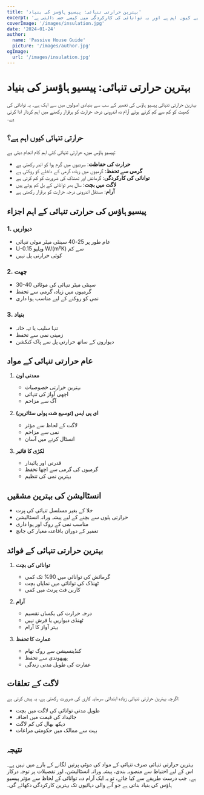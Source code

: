 ```yaml
---
title: 'بہترین حرارتی تنہائی: پیسیو ہاؤسز کی بنیاد'
excerpt: 'جانیں کہ بہترین حرارتی تنہائی پیسیو ہاؤسز کے لیے کیوں اہم ہے اور یہ توانائی کی کارکردگی میں کیسے حصہ ڈالتی ہے'
coverImage: '/images/insulation.jpg'
date: '2024-01-24'
author:
  name: 'Passive House Guide'
  picture: '/images/author.jpg'
ogImage:
  url: '/images/insulation.jpg'
---
```


# بہترین حرارتی تنہائی: پیسیو ہاؤسز کی بنیاد

بہترین حرارتی تنہائی پیسیو ہاؤس کی تعمیر کے سب سے بنیادی اصولوں میں سے ایک ہے۔ یہ توانائی کی کھپت کو کم سے کم کرتے ہوئے آرام دہ اندرونی درجہ حرارت کو برقرار رکھنے میں اہم کردار ادا کرتی ہے۔

## حرارتی تنہائی کیوں اہم ہے؟

پیسیو ہاؤس میں، حرارتی تنہائی کئی اہم کام انجام دیتی ہے:

- **حرارت کی حفاظت**: سردیوں میں گرم ہوا کو اندر رکھتی ہے
- **گرمی سے تحفظ**: گرمیوں میں زیادہ گرمی کے داخلے کو روکتی ہے
- **توانائی کی کارکردگی**: گرمائش اور ٹھنڈک کی ضرورت کو کم کرتی ہے
- **لاگت میں بچت**: سال بھر توانائی کے بل کم ہوتے ہیں
- **آرام**: مستقل اندرونی درجہ حرارت کو برقرار رکھتی ہے

## پیسیو ہاؤس کی حرارتی تنہائی کے اہم اجزاء

### 1. دیواریں
- عام طور پر 25-40 سینٹی میٹر موٹی تنہائی
- U-ویلیو 0.15 W/(m²K) سے کم
- کوئی حرارتی پل نہیں

### 2. چھت
- 30-40 سینٹی میٹر تنہائی کی موٹائی
- گرمیوں میں زیادہ گرمی سے تحفظ
- نمی کو روکنے کے لیے مناسب ہوا داری

### 3. بنیاد
- تنہا سلیب یا تہہ خانہ
- زمینی نمی سے تحفظ
- دیواروں کے ساتھ حرارتی پل سے پاک کنکشن

## عام حرارتی تنہائی کے مواد

1. **معدنی اون**
   - بہترین حرارتی خصوصیات
   - اچھی آواز کی تنہائی
   - آگ سے مزاحم

2. **ای پی ایس (توسیع شدہ پولی سٹائرین)**
   - لاگت کے لحاظ سے مؤثر
   - نمی سے مزاحم
   - انسٹال کرنے میں آسان

3. **لکڑی کا فائبر**
   - قدرتی اور پائیدار
   - گرمیوں کی گرمی سے اچھا تحفظ
   - بہترین نمی کی تنظیم

## انسٹالیشن کی بہترین مشقیں

- خلا کے بغیر مسلسل تنہائی کی پرت
- حرارتی پلوں سے بچنے کے لیے پیشہ ورانہ انسٹالیشن
- مناسب نمی کے روک اور ہوا داری
- تعمیر کے دوران باقاعدہ معیار کی جانچ

## بہترین حرارتی تنہائی کے فوائد

1. **توانائی کی بچت**
   - گرمائش کی توانائی میں 90% تک کمی
   - ٹھنڈک کی توانائی میں نمایاں بچت
   - کاربن فٹ پرنٹ میں کمی

2. **آرام**
   - درجہ حرارت کی یکساں تقسیم
   - ٹھنڈی دیواریں یا فرش نہیں
   - بہتر آواز کا آرام

3. **عمارت کا تحفظ**
   - کنڈینسیشن سے روک تھام
   - پھپھوندی سے تحفظ
   - عمارت کی طویل مدتی زندگی

## لاگت کے تعلقات

اگرچہ بہترین حرارتی تنہائی زیادہ ابتدائی سرمایہ کاری کی ضرورت رکھتی ہے، یہ پیش کرتی ہے:
- طویل مدتی توانائی کی لاگت میں بچت
- جائیداد کی قیمت میں اضافہ
- دیکھ بھال کی کم لاگت
- بہت سے ممالک میں حکومتی مراعات

## نتیجہ

بہترین حرارتی تنہائی صرف تنہائی کے مواد کی موٹی پرتیں لگانے کے بارے میں نہیں ہے۔ اس کے لیے احتیاط سے منصوبہ بندی، پیشہ ورانہ انسٹالیشن، اور تفصیلات پر توجہ درکار ہے۔ جب درست طریقے سے کیا جائے، تو یہ ایک آرام دہ، توانائی کے لحاظ سے مؤثر پیسیو ہاؤس کی بنیاد بناتی ہے جو آنے والی دہائیوں تک بہترین کارکردگی دکھائے گی۔
